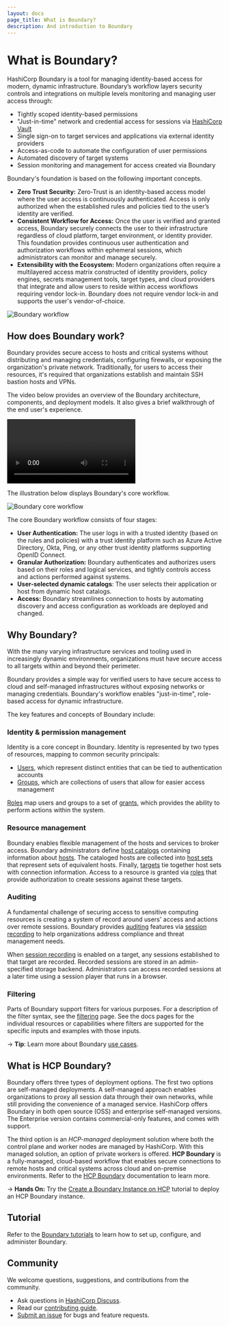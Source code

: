 ```yaml
---
layout: docs
page_title: What is Boundary?
description: And introduction to Boundary
---
```


# What is Boundary?

HashiCorp Boundary is a tool for managing identity-based access for modern, dynamic infrastructure. Boundary’s workflow layers security controls and integrations on multiple levels monitoring and managing user access through:

- Tightly scoped identity-based permissions
- "Just-in-time" network and credential access for sessions via [HashiCorp Vault](https://www.vaultproject.io/)
- Single sign-on to target services and applications via external identity providers
- Access-as-code to automate the configuration of user permissions
- Automated discovery of target systems
- Session monitoring and management for access created via Boundary

Boundary's foundation is based on the following important concepts.

- **Zero Trust Security:** Zero-Trust is an identity-based access model where the user access is continuously authenticated. Access is only authorized when the established rules and policies tied to the user’s identity are verified.
- **Consistent Workflow for Access:** Once the user is verified and granted access, Boundary securely connects the user to their infrastructure regardless of cloud platform, target environment, or identity provider. This foundation provides continuous user authentication and authorization workflows within ephemeral sessions, which administrators can monitor and manage securely.
- **Extensibility with the Ecosystem:** Modern organizations often require a multilayered access matrix constructed of identity providers, policy engines, secrets management tools, target types, and cloud providers that integrate and allow users to reside within access workflows requiring vendor lock-in. Boundary does not require vendor lock-in and supports the user's vendor-of-choice.

![Boundary workflow](/img/boundary.png)

## How does Boundary work?

Boundary provides secure access to hosts and critical systems without distributing and managing credentials, configuring firewalls, or exposing the organization's private network. Traditionally, for users to access their resources, it's required that organizations establish and maintain SSH bastion hosts and VPNs.

The video below provides an overview of the Boundary architecture, components, and deployment models.
It also gives a brief walkthrough of the end user's experience.

  <video controls>
    <source src="https://www.datocms-assets.com/2885/1686339121-how-boundary-works-v2.mp4" type="video/mp4" />
  </video>

The illustration below displays Boundary's core workflow.

![Boundary core workflow](/img/boundary-core-workflow.png)

The core Boundary workflow consists of four stages:

- **User Authentication:** The user logs in with a trusted identity (based on the rules and policies) with a trust identity platform such as Azure Active Directory, Okta, Ping, or any other trust identity platforms supporting OpenID Connect.
- **Granular Authorization:** Boundary authenticates and authorizes users based on their roles and logical services, and tightly controls access and actions performed against systems.
- **User-selected dynamic catalogs**: The user selects their application or host from dynamic host catalogs.
- **Access:** Boundary streamlines connection to hosts by automating discovery and access configuration as workloads are deployed and changed.


## Why Boundary?

With the many varying infrastructure services and tooling used in increasingly dynamic environments, organizations must have secure access to all targets within and beyond their perimeter.

Boundary provides a simple way for verified users to have secure access to cloud
and self-managed infrastructures without exposing networks or
managing credentials. Boundary's workflow enables "just-in-time",
role-based access for dynamic infrastructure.

The key features and concepts of Boundary include:

### Identity & permission management

Identity is a core concept in Boundary. Identity is represented by two types of
resources, mapping to common security principals:

- [Users](/boundary/docs/concepts/domain-model/users), which represent distinct entities
  that can be tied to authentication accounts
- [Groups](/boundary/docs/concepts/domain-model/groups), which are collections of users
  that allow for easier access management

[Roles](/boundary/docs/concepts/domain-model/roles) map users and groups to a set of
[grants](/boundary/docs/concepts/security/permissions), which provides the ability to
perform actions within the system.

### Resource management

Boundary enables flexible management of the hosts and services to
broker access. Boundary administrators define [host
catalogs](/boundary/docs/concepts/domain-model/host-catalogs) containing information
about [hosts](/boundary/docs/concepts/domain-model/hosts). The cataloged hosts are collected
into [host sets](/boundary/docs/concepts/domain-model/host-sets) that represent sets of
equivalent hosts. Finally, [targets](/boundary/docs/concepts/domain-model/targets) tie
together host sets with connection information. Access to a resource is
granted via [roles](/boundary/docs/concepts/domain-model/roles) that provide
authorization to create sessions against these targets.

### Auditing

A fundamental challenge of securing access to sensitive computing resources is creating a system of record around users' access and actions over remote sessions.
Boundary provides [auditing](/boundary/docs/concepts/auditing) features via [session recording](/boundary/docs/configuration/session-recording) to help organizations address compliance and threat management needs.

When [session recording](/boundary/docs/configuration/session-recording) is enabled on a target, any sessions established to that target are recorded.
Recorded sessions are stored in an admin-specified storage backend.
Administrators can access recorded sessions at a later time using a session player that runs in a browser.

### Filtering

Parts of Boundary support filters for various purposes. For a description
of the filter syntax, see the [filtering](/boundary/docs/concepts/filtering) page. See
the docs pages for the individual resources or capabilities where filters are
supported for the specific inputs and examples with those inputs.

-> **Tip**: Learn more about Boundary [use cases](/boundary/docs/overview/use-cases).

## What is HCP Boundary?

Boundary offers three types of deployment options.
The first two options are self-managed deployments.
A self-managed approach enables organizations to proxy all session data through their own networks, while still providing the convenience of a managed service.
HashiCorp offers Boundary in both open source (OSS) and enterprise self-managed versions.
The Enterprise version contains commercial-only features, and comes with support.

The third option is an *HCP-managed* deployment solution where both the control plane and worker nodes are managed by HashiCorp. With this managed solution, an option of private workers is offered. **HCP Boundary** is a fully-managed, cloud-based workflow that enables secure connections to remote hosts and critical systems across cloud and on-premise environments. Refer to the [HCP Boundary](/hcp/docs/boundary) documentation to learn more.

-> **Hands On:** Try the [Create a Boundary Instance on HCP](/boundary/tutorials/hcp-getting-started/hcp-getting-started-create) tutorial to deploy an HCP Boundary instance.

## Tutorial

Refer to the [Boundary tutorials](/boundary/tutorials) to learn how to set up, configure, and administer Boundary.

## Community

We welcome questions, suggestions, and contributions from the community.

- Ask questions in [HashiCorp Discuss](https://discuss.hashicorp.com/c/boundary/50).
- Read our [contributing guide](https://github.com/hashicorp/boundary/blob/main/CONTRIBUTING.md).
- [Submit an issue](https://github.com/hashicorp/boundary/issues) for bugs and feature requests.

